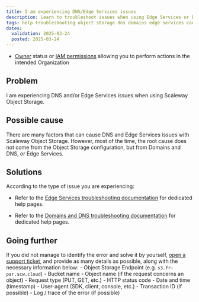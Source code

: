 ```yaml
---
title: I am experiencing DNS/Edge Services issues
description: Learn to troubleshoot issues when using Edge Services or DNS with Scaleway Object Storage.
tags: help troubleshooting object storage dns domains edge services cannot does not work
dates:
  validation: 2025-03-24
  posted: 2025-03-24
---
```



<Requirements />

- [Owner](/iam/concepts/#owner) status or [IAM permissions](/iam/concepts/#permission) allowing you to perform actions in the intended Organization

## Problem

I am experiencing DNS and/or Edge Services issues when using Scaleway Object Storage.

## Possible cause

There are many factors that can cause DNS and Edge Services issues with Scaleway Object Storage. However, most of the time, the root cause does not come from the Object Storage configuration, but from Domains and DNS, or Edge Services.

## Solutions

According to the type of issue you are experiencing: 

- Refer to the [Edge Services troubleshooting documentation](/edge-services/troubleshooting/) for dedicated help pages.

- Refer to the [Domains and DNS troubleshooting documentation](/domains-and-dns/troubleshooting/) for dedicated help pages.

## Going further

If you did not manage to identify the error and solve it by yourself, [open a support ticket](/account/how-to/open-a-support-ticket/), and provide as many details as possible, along with the necessary information below:
    - Object Storage Endpoint (e.g. `s3.fr-par.scw.cloud`)
    - Bucket name
    - Object name (if the request concerns an object)
    - Request type (PUT, GET, etc.)
    - HTTP status code
    - Date and time (timestamp)
    - User-agent (SDK, client, console, etc.)
    - Transaction ID (if possible)
    - Log / trace of the error (if possible)